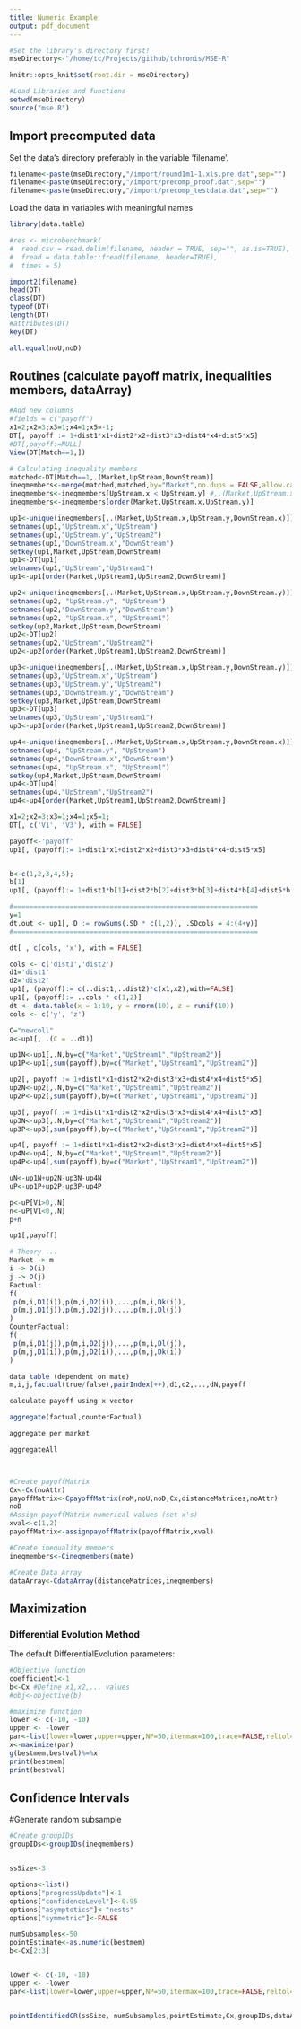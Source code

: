 ```yaml
---
title: Numeric Example
output: pdf_document
---
```

```r
#Set the library's directory first!
mseDirectory<-"/home/tc/Projects/github/tchronis/MSE-R"
```

```r
knitr::opts_knit$set(root.dir = mseDirectory)
```

```r
#Load Libraries and functions
setwd(mseDirectory)
source("mse.R")
```
## Import precomputed data
Set the data's directory preferably in the variable 'filename'.
```r
filename<-paste(mseDirectory,"/import/round1m1-1.xls.pre.dat",sep="")
filename<-paste(mseDirectory,"/import/precomp_proof.dat",sep="")
filename<-paste(mseDirectory,"/import/precomp_testdata.dat",sep="")
```
Load the data in variables with meaningful names
```r

library(data.table)

#res <- microbenchmark(
#  read.csv = read.delim(filename, header = TRUE, sep="", as.is=TRUE),
#  fread = data.table::fread(filename, header=TRUE),
#  times = 5)

import2(filename)
head(DT)
class(DT)
typeof(DT)
length(DT)
#attributes(DT)
key(DT)

all.equal(noU,noD)
```
## Routines (calculate payoff matrix, inequalities members, dataArray)
```r
#Add new columns
#fields = c("payoff")
x1=2;x2=3;x3=1;x4=1;x5=-1;
DT[, payoff := 1+dist1*x1+dist2*x2+dist3*x3+dist4*x4+dist5*x5]
#DT[,payoff:=NULL]
View(DT[Match==1,])

# Calculating inequality members
matched<-DT[Match==1,.(Market,UpStream,DownStream)]
ineqmembers<-merge(matched,matched,by="Market",no.dups = FALSE,allow.cartesian=TRUE,all=TRUE)
ineqmembers<-ineqmembers[UpStream.x < UpStream.y] #,.(Market,UpStream.x,UpStream.y,DownStream.x,DownStream.y,dist1.x)]
ineqmembers<-ineqmembers[order(Market,UpStream.x,UpStream.y)]

up1<-unique(ineqmembers[,.(Market,UpStream.x,UpStream.y,DownStream.x)])
setnames(up1,"UpStream.x","UpStream")
setnames(up1,"UpStream.y","UpStream2")
setnames(up1,"DownStream.x","DownStream")
setkey(up1,Market,UpStream,DownStream)
up1<-DT[up1]
setnames(up1,"UpStream","UpStream1")
up1<-up1[order(Market,UpStream1,UpStream2,DownStream)]

up2<-unique(ineqmembers[,.(Market,UpStream.x,UpStream.y,DownStream.y)])
setnames(up2, "UpStream.y", "UpStream")
setnames(up2,"DownStream.y","DownStream")
setnames(up2, "UpStream.x", "UpStream1")
setkey(up2,Market,UpStream,DownStream)
up2<-DT[up2]
setnames(up2,"UpStream","UpStream2")
up2<-up2[order(Market,UpStream1,UpStream2,DownStream)]

up3<-unique(ineqmembers[,.(Market,UpStream.x,UpStream.y,DownStream.y)])
setnames(up3,"UpStream.x","UpStream")
setnames(up3,"UpStream.y","UpStream2")
setnames(up3,"DownStream.y","DownStream")
setkey(up3,Market,UpStream,DownStream)
up3<-DT[up3]
setnames(up3,"UpStream","UpStream1")
up3<-up3[order(Market,UpStream1,UpStream2,DownStream)]

up4<-unique(ineqmembers[,.(Market,UpStream.x,UpStream.y,DownStream.x)])
setnames(up4, "UpStream.y", "UpStream")
setnames(up4,"DownStream.x","DownStream")
setnames(up4, "UpStream.x", "UpStream1")
setkey(up4,Market,UpStream,DownStream)
up4<-DT[up4]
setnames(up4,"UpStream","UpStream2")
up4<-up4[order(Market,UpStream1,UpStream2,DownStream)]

x1=2;x2=3;x3=1;x4=1;x5=1;
DT[, c('V1', 'V3'), with = FALSE]

payoff<-'payoff'
up1[, (payoff):= 1+dist1*x1+dist2*x2+dist3*x3+dist4*x4+dist5*x5]


b<-c(1,2,3,4,5);
b[1]
up1[, (payoff):= 1+dist1*b[1]+dist2*b[2]+dist3*b[3]+dist4*b[4]+dist5*b[5]]

#=============================================================
y=1
dt.out <- up1[, D := rowSums(.SD * c(1,2)), .SDcols = 4:(4+y)]
#=============================================================

dt[ , c(cols, 'x'), with = FALSE]

cols <- c('dist1','dist2')
d1='dist1'
d2='dist2'
up1[, (payoff):= c(..dist1,..dist2)*c(x1,x2),with=FALSE]
up1[, (payoff):= ..cols * c(1,2)]
dt <- data.table(x = 1:10, y = rnorm(10), z = runif(10))
cols <- c('y', 'z')

C="newcoll"
a<-up1[, .(C = ..d1)]

up1N<-up1[,.N,by=c("Market","UpStream1","UpStream2")]
up1P<-up1[,sum(payoff),by=c("Market","UpStream1","UpStream2")]

up2[, payoff := 1+dist1*x1+dist2*x2+dist3*x3+dist4*x4+dist5*x5]
up2N<-up2[,.N,by=c("Market","UpStream1","UpStream2")]
up2P<-up2[,sum(payoff),by=c("Market","UpStream1","UpStream2")]

up3[, payoff := 1+dist1*x1+dist2*x2+dist3*x3+dist4*x4+dist5*x5]
up3N<-up3[,.N,by=c("Market","UpStream1","UpStream2")]
up3P<-up3[,sum(payoff),by=c("Market","UpStream1","UpStream2")]

up4[, payoff := 1+dist1*x1+dist2*x2+dist3*x3+dist4*x4+dist5*x5]
up4N<-up4[,.N,by=c("Market","UpStream1","UpStream2")]
up4P<-up4[,sum(payoff),by=c("Market","UpStream1","UpStream2")]

uN<-up1N+up2N-up3N-up4N
uP<-up1P+up2P-up3P-up4P

p<-uP[V1>0,.N]
n<-uP[V1<0,.N]
p+n

up1[,payoff]

# Theory ...
Market -> m
i -> D(i)
j -> D(j)
Factual:
f(
 p(m,i,D1(i)),p(m,i,D2(i)),...,p(m,i,Dk(i)),
 p(m,j,D1(j)),p(m,j,D2(j)),...,p(m,j,Dl(j))
)
CounterFactual:
f(
 p(m,i,D1(j)),p(m,i,D2(j)),...,p(m,i,Dl(j)),
 p(m,j,D1(i)),p(m,j,D2(i)),...,p(m,j,Dk(i))
)

data table (dependent on mate)
m,i,j,factual(true/false),pairIndex(++),d1,d2,...,dN,payoff

calculate payoff using x vector

aggregate(factual,counterFactual)

aggregate per market

aggregateAll



#Create payoffMatrix
Cx<-Cx(noAttr)
payoffMatrix<-CpayoffMatrix(noM,noU,noD,Cx,distanceMatrices,noAttr)
noD
#Assign payoffMatrix numerical values (set x's)
xval<-c(1,2)
payoffMatrix<-assignpayoffMatrix(payoffMatrix,xval)
```

```r
#Create inequality members
ineqmembers<-Cineqmembers(mate)
```

```r
#Create Data Array
dataArray<-CdataArray(distanceMatrices,ineqmembers)
```

## Maximization

### Differential Evolution Method
The default DifferentialEvolution parameters:

\begin{table}[]
\centering
\begin{tabular}{lll}
option name & default value   & \\ \hline
lower,upper & -10,10          & two vectors specifying scalar real lower and upper bounds on each parameter to be optimized, so that the i-th element of lower and upper applies to the i-th parameter. The implementation searches between lower and upper for the global optimum (minimum) of fn.\\
CR          & 0.5             & crossover probability from interval [0,1]\\
trace       & FALSE           & Positive integer or logical value indicating whether printing of progress occurs at each iteration\\
itermax     & 100             & the maximum iteration (population generation) allowed\\
F           & 0.6             & differential weighting factor from interval [0,2]\\
NP          & 50              & number of population members. Defaults to NA; if the user does not change the value of NP from NA or specifies a value less than 4 it is reset when DEoptim is called as 10*length(lower). For many problems it is best to set NP to be at least 10 times the length of the parameter vector.\\
reltol      & 0.001           & relative convergence tolerance. The algorithm stops if it is unable to reduce the value by a factor of reltol * (abs(val) + reltol) after steptol steps\\
RandomSeed  & 0               &  Random Seed to be used for result reproducibility 
\end{tabular}
\end{table}

```r
#Objective function
coefficient1<-1
b<-Cx #Define x1,x2,... values
#obj<-objective(b)

#maximize function
lower <- c(-10, -10)
upper <- -lower
par<-list(lower=lower,upper=upper,NP=50,itermax=100,trace=FALSE,reltol=0.001,CR=0.5,F=0.6,RandomSeed=0)
x<-maximize(par)
g(bestmem,bestval)%=%x
print(bestmem)
print(bestval)
```

## Confidence Intervals
#Generate random subsample
```r
#Create groupIDs
groupIDs<-groupIDs(ineqmembers)


ssSize<-3

options<-list()
options["progressUpdate"]<-1
options["confidenceLevel"]<-0.95
options["asymptotics"]<-"nests"
options["symmetric"]<-FALSE

numSubsamples<-50
pointEstimate<-as.numeric(bestmem)
b<-Cx[2:3]


lower <- c(-10, -10)
upper <- -lower
par<-list(lower=lower,upper=upper,NP=50,itermax=100,trace=FALSE,reltol=0.001,CR=0.5,F=0.6,RandomSeed=0)


pointIdentifiedCR(ssSize, numSubsamples,pointEstimate,Cx,groupIDs,dataArray,options,par)
```
